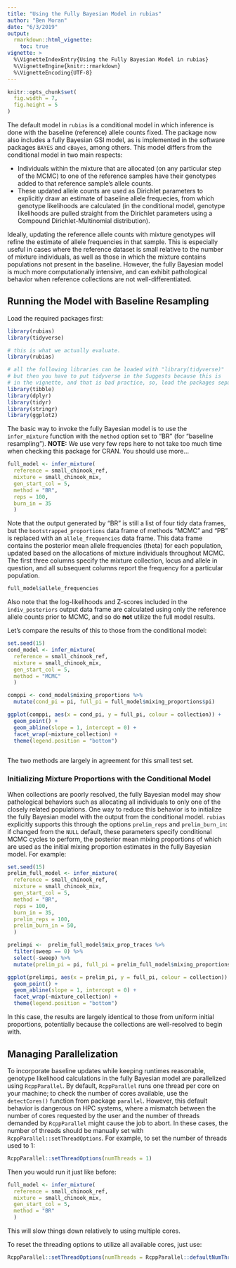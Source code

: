 ```yaml
---
title: "Using the Fully Bayesian Model in rubias"
author: "Ben Moran"
date: "6/3/2019"
output: 
  rmarkdown::html_vignette:
    toc: true
vignette: >
  %\VignetteIndexEntry{Using the Fully Bayesian Model in rubias}
  %\VignetteEngine{knitr::rmarkdown}
  %\VignetteEncoding{UTF-8}
---
```


```r
knitr::opts_chunk$set(
  fig.width = 7,
  fig.height = 5
)
```

The default model in `rubias` is a conditional model in which inference is done with the baseline
(reference) allele counts fixed.  The package now also includes a fully Bayesian GSI model, as is
implemented in the software packages `BAYES` and `cBayes`, among others. This
model differs from the conditional model in two main respects: 

 - Individuals within the mixture that are allocated (on any particular step of the MCMC) to one of
 the reference samples have their genotypes added to that reference sample's allele counts. 
 - These updated allele counts are used as Dirichlet parameters to explicitly draw an estimate of
 baseline allele frequecies, from which genotype likelihoods are calculated (in the conditional
 model, genotype likelihoods are pulled straight from the Dirichlet parameters using a Compound
 Dirichlet-Multinomial distribution).

Ideally, updating the reference allele counts with mixture genotypes will refine the estimate of
allele frequencies in that sample. This is especially useful in cases where the reference dataset 
is small relative to the number of mixture individuals, as well as those in which the mixture 
contains populations not present in the baseline. However, the fully Bayesian model is much more 
computationally intensive, and can exhibit pathological behavior when reference collections are 
not well-differentiated.

## Running the Model with Baseline Resampling

Load the required packages first:
```r
library(rubias)
library(tidyverse)
```

```r
# this is what we actually evaluate.
library(rubias)

# all the following libraries can be loaded with "library(tidyverse)"
# but then you have to put tidyverse in the Suggests because this is
# in the vignette, and that is bad practice, so, load the packages separately...
library(tibble)
library(dplyr)
library(tidyr)
library(stringr)
library(ggplot2)
```

The basic way to invoke the fully Bayesian model is to use the `infer_mixture` function with
the `method` option set to "BR" (for "baseline resampling"). **NOTE:** We use very few reps here
to not take too much time when checking this package for CRAN.  You should use more...
```r
full_model <- infer_mixture(
  reference = small_chinook_ref, 
  mixture = small_chinook_mix, 
  gen_start_col = 5, 
  method = "BR",
  reps = 100,
  burn_in = 35
  )
```

Note that the output generated by "BR" is still a list of four tidy data frames, but the 
`bootstrapped_proportions` data frame of methods "MCMC" and "PB" is replaced with an 
`allele_frequencies` data frame. This data frame contains the posterior mean allele frequencies 
(theta) for each population, updated based on the allocations of mixture individuals throughout 
MCMC. The first three columns specify the mixture collection, locus and allele in question, 
and all subsequent columns report the frequency for a particular population. 

```r
full_model$allele_frequencies
```

Also note that the log-likelihoods and Z-scores included in the `indiv_posteriors` output data 
frame are calculated using only the reference allele counts prior to MCMC, and so do **not** 
utilize the full model results.

Let's compare the results of this to those from the conditional model:
```r
set.seed(15)
cond_model <- infer_mixture(
  reference = small_chinook_ref, 
  mixture = small_chinook_mix, 
  gen_start_col = 5, 
  method = "MCMC"
  )

comppi <- cond_model$mixing_proportions %>%
  mutate(cond_pi = pi, full_pi = full_model$mixing_proportions$pi)

ggplot(comppi, aes(x = cond_pi, y = full_pi, colour = collection)) +
  geom_point() +
  geom_abline(slope = 1, intercept = 0) +
  facet_wrap(~mixture_collection) +
  theme(legend.position = "bottom")
  

```

The two methods are largely in agreement for this small test set.

### Initializing Mixture Proportions with the Conditional Model

When collections are poorly resolved, the fully Bayesian model may show pathological behaviors 
such as allocating all individuals to only one of the closely related populations. One way to 
reduce this behavior is to initialize the fully Bayesian model with the output from the conditional
model. `rubias` explicitly supports this through the options `prelim_reps` and `prelim_burn_in`: if
changed from the `NULL` default, these parameters specify conditional MCMC cycles to perform, the
posterior mean mixing proportions of which are used as the initial mixing proportion estimates in
the fully Bayesian model. For example:

```r

set.seed(15)
prelim_full_model <- infer_mixture(
  reference = small_chinook_ref, 
  mixture = small_chinook_mix, 
  gen_start_col = 5, 
  method = "BR",
  reps = 100,
  burn_in = 35,
  prelim_reps = 100,
  prelim_burn_in = 50,
  )

prelimpi <-  prelim_full_model$mix_prop_traces %>%
  filter(sweep == 0) %>%
  select(-sweep) %>%
  mutate(prelim_pi = pi, full_pi = prelim_full_model$mixing_proportions$pi)

ggplot(prelimpi, aes(x = prelim_pi, y = full_pi, colour = collection)) +
  geom_point() +
  geom_abline(slope = 1, intercept = 0) +
  facet_wrap(~mixture_collection) +
  theme(legend.position = "bottom")

```

In this case, the results are largely identical to those from uniform initial proportions, 
potentially because the collections are well-resolved to begin with.

## Managing Parallelization

To incorporate baseline updates while keeping runtimes reasonable, genotype likelihood calculations
in the fully Bayesian model are parallelized using `RcppParallel`. By default, `RcppParallel`
runs one thread per core on your machine; to check the number of cores available, use the
`detectCores()` function from package `parallel`. However, this default behavior is dangerous on
HPC systems, where a mismatch between the number of cores requested by the user and the number of
threads demanded by `RcppParallel` might cause the job to abort. In these cases, the number of
threads should be manually set with `RcppParallel::setThreadOptions`. For example, to set the
number of threads used to 1:
```r
RcppParallel::setThreadOptions(numThreads = 1)
```
Then you would run it just like before:

```r
full_model <- infer_mixture(
  reference = small_chinook_ref, 
  mixture = small_chinook_mix, 
  gen_start_col = 5, 
  method = "BR"
  )
```

This will slow things down relatively to using multiple cores.

To reset the threading options to utilize all 
available cores, just use:

```r
RcppParallel::setThreadOptions(numThreads = RcppParallel::defaultNumThreads())
```
